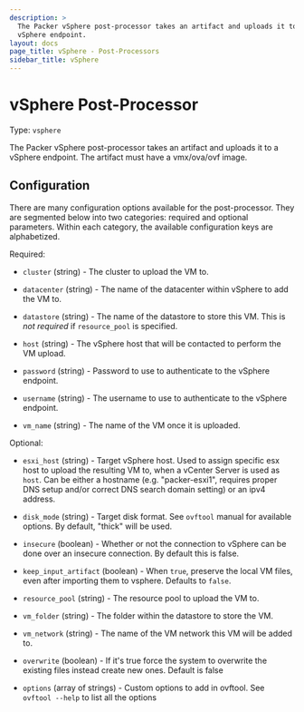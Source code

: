 ```yaml
---
description: >
  The Packer vSphere post-processor takes an artifact and uploads it to a
  vSphere endpoint.
layout: docs
page_title: vSphere - Post-Processors
sidebar_title: vSphere
---
```


# vSphere Post-Processor

Type: `vsphere`

The Packer vSphere post-processor takes an artifact and uploads it to a vSphere endpoint.
The artifact must have a vmx/ova/ovf image.

## Configuration

There are many configuration options available for the post-processor. They are
segmented below into two categories: required and optional parameters. Within
each category, the available configuration keys are alphabetized.

Required:

- `cluster` (string) - The cluster to upload the VM to.

- `datacenter` (string) - The name of the datacenter within vSphere to add
  the VM to.

- `datastore` (string) - The name of the datastore to store this VM. This is
  _not required_ if `resource_pool` is specified.

- `host` (string) - The vSphere host that will be contacted to perform the VM
  upload.

- `password` (string) - Password to use to authenticate to the vSphere
  endpoint.

- `username` (string) - The username to use to authenticate to the vSphere
  endpoint.

- `vm_name` (string) - The name of the VM once it is uploaded.

Optional:

- `esxi_host` (string) - Target vSphere host. Used to assign specific esx
  host to upload the resulting VM to, when a vCenter Server is used as
  `host`. Can be either a hostname (e.g. "packer-esxi1", requires proper DNS
  setup and/or correct DNS search domain setting) or an ipv4 address.

- `disk_mode` (string) - Target disk format. See `ovftool` manual for
  available options. By default, "thick" will be used.

- `insecure` (boolean) - Whether or not the connection to vSphere can be done
  over an insecure connection. By default this is false.

- `keep_input_artifact` (boolean) - When `true`, preserve the local VM files,
  even after importing them to vsphere. Defaults to `false`.

- `resource_pool` (string) - The resource pool to upload the VM to.

- `vm_folder` (string) - The folder within the datastore to store the VM.

- `vm_network` (string) - The name of the VM network this VM will be added
  to.

- `overwrite` (boolean) - If it's true force the system to overwrite the
  existing files instead create new ones. Default is false

- `options` (array of strings) - Custom options to add in ovftool. See
  `ovftool --help` to list all the options
